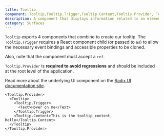 ```yaml
---
title: Tooltip
component: Tooltip,Tooltip.Trigger,Tooltip.Content,Tooltip.Provider, Tooltip.Portal
description: A component that displays information related to an element when the element receives keyboard focus or the mouse hovers over it
category: Surfaces
---
```


`Tooltip` exports 4 components that combine to create our tooltip. The `Tooltip.Trigger` requires a React component child (or passed to `as`) to allow the necessary event bindings and accessible properties to be cloned.

Also, note that the component must accept a `ref`.

`Tooltip.Provider` is **required to avoid regressions** and should be included at the root level of the application.

Read more about the underlying UI component on the [Radix UI documentation site](https://radix-ui.com/primitives/docs/components/tooltip).

```tsx preview
<Tooltip.Provider>
  <Tooltip>
    <Tooltip.Trigger>
      <Text>Hover on me</Text>
    </Tooltip.Trigger>
    <Tooltip.Content>This is the tooltip content, hello</Tooltip.Content>
  </Tooltip>
</Tooltip.Provider>
```
